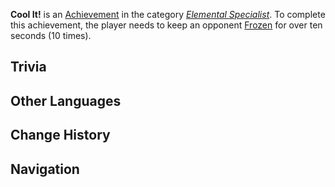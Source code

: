 {{Achievement Infobox
|title        = Cool It!
|id           = 82021
|order id     = 2021
|category     = Elemental Specialist
|description  = Keep an opponent [[Frozen]] for over 10s (×10).
|requirements = 
|primogems    = 20
|tracking     = Tracks the number of times the player kept an opponent frozen for 10 seconds.
|topic        = 
|set          = Cool It!
|tier         = 3
|tiers_total  = 3
|tier1        = Cool It! (Tier 1)
|tier2        = Cool It! (Tier 2)
|tier3        = Cool It! (Tier 3)
|prev         = Cool It! (Tier 2)
|next         = 
}}
'''Cool It!''' is an [[Achievement]] in the category ''[[Elemental Specialist]]''. To complete this achievement, the player needs to keep an opponent [[Frozen]] for over ten seconds (10 times).

==Trivia==
{{Transclude|Cool It! (Tier 1)|Trivia}}
<!--
==Video Guides==
{{EVT
|video1   = 
|caption1 = 
}}
-->
==Other Languages==
{{Transclude|Cool It!|Other Languages}}

==Change History==
{{Change History|1.0}}
<!--
==References==
{{Reflist}}
-->
==Navigation==
{{Achievement Navbox|Elemental Specialist}}